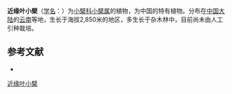 {{Speciesbox
| name = 近缘叶小檗
| status = 
| status_system = 
| image =
| genus = Berberis
| species = subholophylla
| authority = C. Y. Wu
}}

'''近缘叶小檗'''（[[学名|学名]]：{{lang|la|''Berberis subholophylla''}}）为[[小檗科|小檗科]][[小檗属|小檗属]]的植物，为中国的特有植物。分布在[[中国大陆|中国大陆]]的[[云南|云南]]等地，生长于海拔2,850米的地区，多生长于杂木林中，目前尚未由人工引种栽培。

== 参考文献 ==
<div class="references-small">
* {{cite web| url =http://www.bioinfo.cn/db05/KmzwSpecies.php?action=view&id=1566| title =近缘叶小檗| work =《中国高等植物数据库全库》| publisher =中国科学院微生物研究所| author =昆明植物研究所| accessdate =2009-02-22| deadurl =yes| archiveurl =https://web.archive.org/web/20160305073200/http://www.bioinfo.cn/db05/KmzwSpecies.php?action=view&id=1566| archivedate =2016-03-05}}
</div>
{{Taxonbar|from=Q15225565}}

[[Category:小檗属|近缘叶小檗]]


{{植物小作品}}